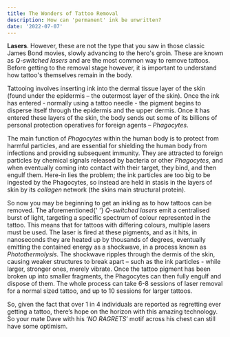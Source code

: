 ```yaml
---
title: The Wonders of Tattoo Removal
description: How can 'permanent' ink be unwritten?
date: '2022-07-07'
---
```


**Lasers**. However, these are not the type that you saw in those classic James Bond movies, slowly advancing
to the hero&apos;s groin. These are known as *Q-switched lasers* and are the most common way to remove
tattoos. Before getting to the removal stage however, it is important to understand how tattoo&apos;s themselves
remain in the body.

Tattooing involves inserting ink into the dermal tissue layer of the skin (found under the epidermis – the
outermost layer of the skin). Once the ink has entered - normally using a tattoo needle - the pigment begins to
disperse itself through the epidermis and the upper dermis. Once it has entered these layers of the skin, the
body sends out some of its billions of personal protection operatives for foreign agents – *Phagocytes*.

The main function of *Phagocytes* within the human body is to protect from harmful particles, and are
essential for shielding the human body from infections and providing subsequent immunity. They are attracted to
foreign particles by chemical signals released by bacteria or other *Phagocytes*, and when eventually
coming into contact with their target, they bind, and then engulf them. Here-in lies the problem; the ink
particles are too big to be ingested by the Phagocytes, so instead are held in stasis in the layers of skin by
its *collagen* network (the skins main structural protein).

So now you may be beginning to get an inkling as to how tattoos can be removed. The aforementioned{' '}
*Q-switched lasers* emit a centralised burst of light, targeting a specific spectrum of colour represented
in the tattoo. This means that for tattoos with differing colours, multiple lasers must be used. The laser is
fired at these pigments, and as it hits, in nanoseconds they are heated up by thousands of degrees, eventually
emitting the contained energy as a shockwave, in a process known as *Photothermolysis*. The shockwave
ripples through the dermis of the skin, causing weaker structures to break apart – such as the ink particles -
while larger, stronger ones, merely vibrate. Once the tattoo pigment has been broken up into smaller fragments,
the Phagocytes can then fully engulf and dispose of them. The whole process can take 6-8 sessions of laser
removal for a normal sized tattoo, and up to 10 sessions for larger tattoos.

So, given the fact that over 1 in 4 individuals are reported as regretting ever getting a tattoo, there’s hope
on the horizon with this amazing technology. So your mate Dave with his ‘*NO RAGRETS*’ motif across his
chest can still have some optimism.
